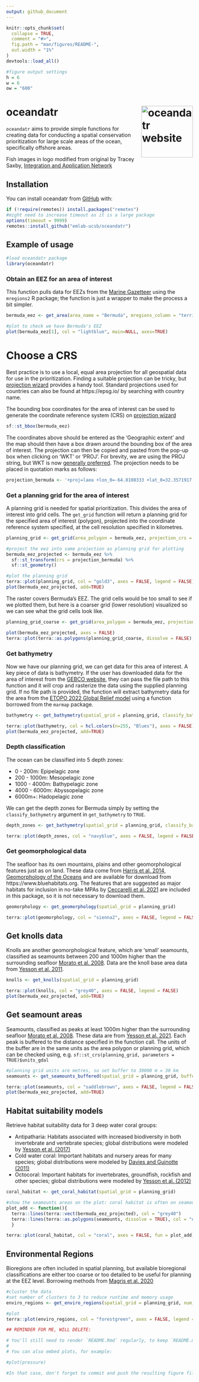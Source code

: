 ```yaml
---
output: github_document
---
```


<!-- README.md is generated from README.Rmd. Please edit that file -->

```r
knitr::opts_chunk$set(
  collapse = TRUE,
  comment = "#>",
  fig.path = "man/figures/README-",
  out.width = "1%"
)
devtools::load_all()

#figure output settings
h = 6
w = 6
ow = "600"
```

# oceandatr <a href="https://emlab-ucsb.github.io/oceandatr/"><img src="man/figures/logo.png" align="right" height="139" alt="oceandatr website" /></a>

<!-- badges: start -->
<!-- badges: end -->

`oceandatr` aims to provide simple functions for creating data for conducting a spatial conservation prioritization for large scale areas of the ocean, specifically offshore areas.

Fish images in logo modified from original by Tracey Saxby, [Integration and Application Network](https://ian.umces.edu/media-library)

## Installation

You can install oceandatr from [GitHub](https://github.com/) with:

```r
if (!require(remotes)) install.packages("remotes")
#might need to increase timeout as it is a large package
options(timeout = 9999)
remotes::install_github("emlab-ucsb/oceandatr")
```

## Example of usage

```r
#load oceandatr package
library(oceandatr)
```

### Obtain an EEZ for an area of interest

This function pulls data for EEZs from the [Marine Gazetteer](https://marineregions.org/gazetteer.php) using the `mregions2` R package; the function is just a wrapper to make the process a bit simpler. 

```r
bermuda_eez <- get_area(area_name = "Bermuda", mregions_column = "territory1")

#plot to check we have Bermuda's EEZ
plot(bermuda_eez[1], col = "lightblue", main=NULL, axes=TRUE)
```

# Choose a CRS

Best practice is to use a local, equal area projection for all geospatial data for use in the prioritization. Finding a suitable projection can be tricky, but [projection wizard](https://projectionwizard.org) provides a handy tool. Standard projections used for countries can also be found at https://epsg.io/ by searching with country name. 

The bounding box coordinates for the area of interest can be used to generate the coordinate reference system (CRS) on [projection wizard](https://projectionwizard.org)

```r
sf::st_bbox(bermuda_eez)
```

The coordinates above should be entered as the 'Geographic extent' and the map should then have a box drawn around the bounding box of the area of interest. The projection can then be copied and pasted from the pop-up box when clicking on 'WKT' or 'PROJ'. For brevity, we are using the PROJ string, but WKT is now [generally preferred](https://inbo.github.io/tutorials/tutorials/spatial_crs_coding/). The projection needs to be placed in quotation marks as follows:

```r
projection_bermuda <- '+proj=laea +lon_0=-64.8108333 +lat_0=32.3571917 +datum=WGS84 +units=m +no_defs'
```


### Get a planning grid for the area of interest

A planning grid is needed for spatial prioritization. This divides the area of interest into grid cells. The `get_grid` function will return a planning grid for the specified area of interest (polygon), projected into the coordinate reference system specified, at the cell resolution specified in kilometres.

```r
planning_grid <- get_grid(area_polygon = bermuda_eez, projection_crs = projection_bermuda, resolution = 5000)

#project the eez into same projection as planning grid for plotting
bermuda_eez_projected <- bermuda_eez %>% 
  sf::st_transform(crs = projection_bermuda) %>% 
  sf::st_geometry()

#plot the planning grid
terra::plot(planning_grid, col = "gold3", axes = FALSE, legend = FALSE)
plot(bermuda_eez_projected, add=TRUE)
```

The raster covers Bermuda's EEZ. The grid cells would be too small to see if we plotted them, but here is a coarser grid (lower resolution) visualized so we can see what the grid cells look like.

```r
planning_grid_coarse <- get_grid(area_polygon = bermuda_eez, projection_crs = projection_bermuda, resolution = 20000)

plot(bermuda_eez_projected, axes = FALSE)
terra::plot(terra::as.polygons(planning_grid_coarse, dissolve = FALSE), add=TRUE)
```

### Get bathymetry

Now we have our planning grid, we can get data for this area of interest. A key piece of data is bathymetry. If the user has downloaded data for the area of interest from the [GEBCO website](https://www.gebco.net), they can pass the file path to this function and it will crop and rasterize the data using the supplied planning grid. If no file path is provided, the function will extract bathymetry data for the area from the [ETOPO 2022 Global Relief model](https://www.ncei.noaa.gov/products/etopo-global-relief-model) using a function borrowed from the `marmap` package.

```r
bathymetry <- get_bathymetry(spatial_grid = planning_grid, classify_bathymetry = FALSE)

terra::plot(bathymetry, col = hcl.colors(n=255, "Blues"), axes = FALSE) 
plot(bermuda_eez_projected, add=TRUE)
```

### Depth classification

The ocean can be classified into 5 depth zones:

* 0 - 200m: Epipelagic zone
* 200 - 1000m: Mesopelagic zone
* 1000 - 4000m: Bathypelagic zone
* 4000 - 6000m: Abyssopelagic zone
* 6000m+: Hadopelagic zone

We can get the depth zones for Bermuda simply by setting the `classify_bathymetry` argument in `get_bathymetry` to `TRUE`.

```r
depth_zones <- get_bathymetry(spatial_grid = planning_grid, classify_bathymetry = TRUE)

terra::plot(depth_zones, col = "navyblue", axes = FALSE, legend = FALSE, fun = function(){terra::lines(terra::vect(bermuda_eez_projected))})
```

### Get geomorphological data

The seafloor has its own mountains, plains and other geomorphological features just as on land. These data come from [Harris et al. 2014, Geomorphology of the Oceans](https://doi.org/10.1016/j.margeo.2014.01.011) and are available for download from https://www.bluehabitats.org. The features that are suggested as major habitats for inclusion in no-take MPAs by [Ceccarelli et al. 2021](https://doi.org/10.3389/fmars.2021.634574) are included in this package, so it is not necessary to download them.

```r
geomorphology <- get_geomorphology(spatial_grid = planning_grid)

terra::plot(geomorphology, col = "sienna2", axes = FALSE, legend = FALSE, fun = function(){terra::lines(terra::vect(bermuda_eez_projected))})
```

## Get knolls data

Knolls are another geomorphological feature, which are 'small' seamounts, classified as seamounts between 200 and 1000m higher than the surrounding seafloor [Morato et al. 2008](https://doi.org/10.3354/meps07268). Data are the knoll base area data from [Yesson et al. 2011]( https://doi.org/10.1016/j.dsr.2011.02.004).

```r
knolls <- get_knolls(spatial_grid = planning_grid)

terra::plot(knolls, col = "grey40", axes = FALSE, legend = FALSE)
plot(bermuda_eez_projected, add=TRUE)
```

## Get seamount areas

Seamounts, classified as peaks at least 1000m higher than the surrounding seafloor [Morato et al. 2008](https://doi.org/10.3354/meps07268). These data are from [Yesson et al. 2021](https://doi.org/10.14324/111.444/ucloe.000030). Each peak is buffered to the distance specified in the function call. The units of the buffer are in the same units as the area polygon or planning grid, which can be checked using, e.g. `sf::st_crs(planning_grid, parameters = TRUE)$units_gdal`

```r
#planning grid units are metres, so set buffer to 30000 m = 30 km
seamounts <- get_seamounts_buffered(spatial_grid = planning_grid, buffer = 30000)

terra::plot(seamounts, col = "saddlebrown", axes = FALSE, legend = FALSE)
plot(bermuda_eez_projected, add=TRUE)
```

## Habitat suitability models

Retrieve habitat suitability data for 3 deep water coral groups:

* Antipatharia: Habitats associated with increased biodiversity in both invertebrate and vertebrate species; global distributions were modeled by [Yesson et al. (2017)](https://doi.org/10.1016/j.dsr2.2015.12.004)
* Cold water coral: Important habitats and nursery areas for many species; global distributions were modeled by [Davies and Guinotte (2011)](https://doi.org/10.1371/journal.pone.0018483)
* Octocoral: Important habitats for invertebrates, groundfish, rockfish and other species; global distributions were modeled by [Yesson et al. (2012)](https://doi.org/10.1111/j.1365-2699.2011.02681.x)


```r
coral_habitat <- get_coral_habitat(spatial_grid = planning_grid)

#show the seamounts areas on the plot: coral habitat is often on seamounts which are shallower than surrounding ocean floor
plot_add <- function(){
  terra::lines(terra::vect(bermuda_eez_projected), col = "grey40")
  terra::lines(terra::as.polygons(seamounts, dissolve = TRUE), col = "orangered4")
  }

terra::plot(coral_habitat, col = "coral", axes = FALSE, fun = plot_add)
```

## Environmental Regions

Bioregions are often included in spatial planning, but available bioregional classifications are either too coarse or too detailed to be useful for planning at the EEZ level. Borrowing methods from [Magris et al. 2020](https://doi.org/10.1111/ddi.13183)

```r
#cluster the data
#set number of clusters to 3 to reduce runtime and memory usage
enviro_regions <- get_enviro_regions(spatial_grid = planning_grid, num_clusters = 3)
```


```r
#plot
terra::plot(enviro_regions, col = "forestgreen", axes = FALSE, legend =FALSE, fun = function(){terra::lines(terra::vect(bermuda_eez_projected))})
```


```r
## REMINDER FOR ME, WILL DELETE:

# You'll still need to render `README.Rmd` regularly, to keep `README.md` up-to-date. `devtools::build_readme()` is handy for this. You could also use GitHub Actions to re-render `README.Rmd` every time you push. An example workflow can be found here: <https://github.com/r-lib/actions/tree/v1/examples>.
# 
# You can also embed plots, for example:

#plot(pressure)

#In that case, don't forget to commit and push the resulting figure files, so they display on GitHub and CRAN.
```


